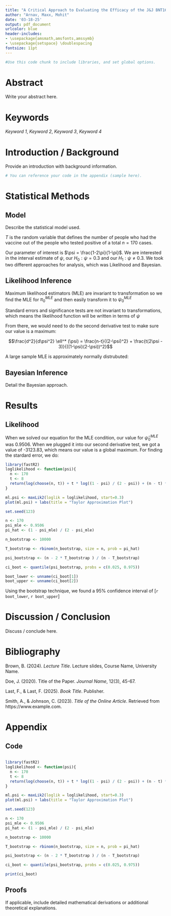 ```yaml
---
title: "A Critical Approach to Evaluating the Efficacy of the J&J BNT162b2 Vaccine (COVID)"
author: "Arnav, Maxx, Mohit"
date: '03-18-25'
output: pdf_document
urlcolor: blue
header-includes:
- \usepackage{amsmath,amsfonts,amssymb}
- \usepackage{setspace} \doublespacing
fontsize: 11pt
---
```

  
```r
#Use this code chunk to include libraries, and set global options.
```

# Abstract
Write your abstract here.

# Keywords
*Keyword 1*, *Keyword 2*, *Keyword 3*, *Keyword 4*
  
  \newpage

# Introduction / Background
Provide an introduction with background information.

```r
# You can reference your code in the appendix (sample here).
```

# Statistical Methods

## Model
Describe the statistical model used.

$T$ is the random variable that defines the number of people who had the vaccine out of the people who tested positive of a total $n = 170$ cases.

\begin{align*}
    T &\sim Binom(n = 170, \pi) \\
    \pi &= P(\text{Vaccinated} | \text{Positive Covid Test}) \\
    \pi &= \frac{n_1 \pi_v}{n_1 \pi_v + n_2 \pi_p}, \text{Where $n_1 \approx n_2$, the randomization is $1:1$} \\
    \pi_v &= P( \text{Testing positive } | \text{Having vaccine }) \\
    \pi_p &= P( \text{Testing positive } | \text{Having placebo }) \\
    \pi &\frac{\pi_v}{\pi_v + pi_p} \\
    \psi &= 1 - \frac{\pi_v}{\pi_p} \\
    \psi &= \frac{1 - 2\pi}{1 - \pi} \\
    \pi &= \frac{1 - \psi}{2 - \psi}
\end{align*}

Our parameter of interest is $\psi = \frac{1-2\pi}{1-\pi}$. We are interested in the interval estimate of $\psi$, our $H_0: \psi = 0.3$ and our $H_1: \psi \neq 0.3$. We took two different approaches for analysis, which was Likelihood and Bayesian.

## Likelihood Inference

Maximum likelihood estimators (MLE) are invariant to transformation so we find the MLE for $\pi_0^{MLE}$ and then easily transform it to $\psi_0^{MLE}$

\begin{align*}
    T &\sim Binom(170, \pi_0) \leftrightarrow T_1, T_2, \dots, T_{170} \sim Bernouli(\pi_0) \\
    \hat\pi_0^{MLE} &= \frac{T}{n} \\
    \hat\psi_0^{MLE} &= \frac{1 - 2\pi_0}{1-\pi_0} = \frac{n-2T}{n-T} 
\end{align*}

Standard errors and significance tests are not invariant to transformations, which means the likelihood function will be written in terms of $\psi$

\begin{align*}
    g(\psi) &= \frac{1-\psi}{2-\psi} \\
    L^*(\psi) &= L(g(\psi)) = (^n_t) (\frac{1-\psi}{2-\psi})^t (1 - \frac{1-\psi}{2-\psi})^{n-t} \\
    \ell^*(\psi) &= log(L^*(\psi)) = log(^n_t) + t \cdot log(\frac{1-\psi}{2-\psi}) + (n-t)log(1 - \frac{1-\psi}{2-\psi}) \\
    \frac{d}{d\psi}\ell^*(\psi) &= \frac{n-t}{2-\psi} - \frac{t}{(1-\psi)(2-\psi)} \\
    0 &= \frac{n-t}{2-\psi} - \frac{t}{(1-\psi)(2-\psi)}, \text{For MLE condition}
\end{align*}

From there, we would need to do the second derivative test to make sure our value is a maximum:

$$\frac{d^2}{d\psi^2} \ell^* (\psi) = \frac{n-t}{(2-\psi)^2} + \frac{t(2\psi - 3)}{((1-\psi)(2-\psi))^2}$$

A large sample MLE is approximately normally distrubuted:

\begin{align*}
    \hat\psi_0^{MLE} &\approx Norm(\psi_0, \sqrt{\frac{1}{n I(\psi_0)}}) \\
    I(\psi_0) &= E [ \frac{-d^2}{d\psi_0^2} log(f_{\psi_0}(T))] \\
    f_{\psi_0}(T) &= (^n_t) \pi^t (1-\pi)^{n-t} \\
    f_{\psi_0}(T) &= (^n_t) (\frac{1-\psi}{2-\psi})^t (1-\frac{1-\psi}{2-\psi})^{n-t} = L^*(\psi) \\
    log(f_{\psi_0}(T)) &= \ell^*(\psi) \\
    I(\psi_0) &= E[-(\frac{n-t}{(2-\psi)^2} + \frac{t(2\psi - 3)}{((1-\psi)(2-\psi))^2})] \\
    CI_{\alpha=0.05}(\hat\psi_0^{MLE}) &= \hat\psi_0^{MLE} \pm Z_{\alpha /} \cdot \sqrt{\frac{1}{n I(\psi_0)}}
\end{align*}

## Bayesian Inference
Detail the Bayesian approach.

# Results

## Likelihood

When we solved our equation for the MLE condition, our value for $\hat\psi_0^{MLE}$ was 0.9506. When we plugged it into our second derivative test, we got a value of -3123.83, which means our value is a global maximum. For finding the stardard error, we do:

\begin{align*}
  I(\psi_0) &= E [ \frac{-d^2}{d\psi_0^2} log(f_{\psi_0}(T))] \\
  I(0.9506) &= 3123.8335 \\
  \sqrt{\frac{1}{nI(\psi_0)}} &= 0.00137 \\
  CI_{\alpha=0.05}(\hat\psi_0^{MLE}) &= 0.9506 \pm 1.96 \cdot 0.00137 \\
  CI_{\alpha=0.05}(\hat\psi_0^{MLE}) &= [0.9479, 0.9533]
\end{align*}

```r
library(fastR2)
loglikelihood <- function(psi){
  n <- 170
  t <- 8
  return(log(choose(n, t)) + t * log((1 - psi) / (2 - psi)) + (n - t) * log(1 - (1 - psi) / (2 - psi)))
}

ml.psi <- maxLik2(loglik = loglikelihood, start=0.3)
plot(ml.psi) + labs(title = "Taylor Approximation Plot")
```

```r
set.seed(123)

n <- 170
psi_mle <- 0.9506
pi_hat <- (1 - psi_mle) / (2 - psi_mle)

n_bootstrap <- 10000

T_bootstrap <- rbinom(n_bootstrap, size = n, prob = pi_hat)

psi_bootstrap <- (n - 2 * T_bootstrap ) / (n - T_bootstrap)

ci_boot <- quantile(psi_bootstrap, probs = c(0.025, 0.975))

boot_lower <- unname(ci_boot[1])
boot_upper <- unname(ci_boot[2])
```

Using the bootstrap technique, we found a 95% confidence interval of $[$`r boot_lower`, `r boot_upper`$]$


# Discussion / Conclusion
Discuss / conclude here.

# Bibliography

Brown, B. (2024). *Lecture Title*. Lecture slides, Course Name, University Name.

Doe, J. (2020). Title of the Paper. *Journal Name*, 12(3), 45-67.

Last, F., & Last, F. (2025). *Book Title*. Publisher.

Smith, A., & Johnson, C. (2023). *Title of the Online Article*. Retrieved from https://www.example.com.

# Appendix

## Code
```r
```

```r
library(fastR2)
loglikelihood <- function(psi){
  n <- 170
  t <- 8
  return(log(choose(n, t)) + t * log((1 - psi) / (2 - psi)) + (n - t) * log(1 - (1 - psi) / (2 - psi)))
}

ml.psi <- maxLik2(loglik = loglikelihood, start=0.3)
plot(ml.psi) + labs(title = "Taylor Approximation Plot")
```

```r
set.seed(123)

n <- 170
psi_mle <- 0.9506
pi_hat <- (1 - psi_mle) / (2 - psi_mle)

n_bootstrap <- 10000

T_bootstrap <- rbinom(n_bootstrap, size = n, prob = pi_hat)

psi_bootstrap <- (n - 2 * T_bootstrap ) / (n - T_bootstrap)

ci_boot <- quantile(psi_bootstrap, probs = c(0.025, 0.975))

print(ci_boot)
```

## Proofs
If applicable, include detailed mathematical derivations or additional theoretical explanations.
